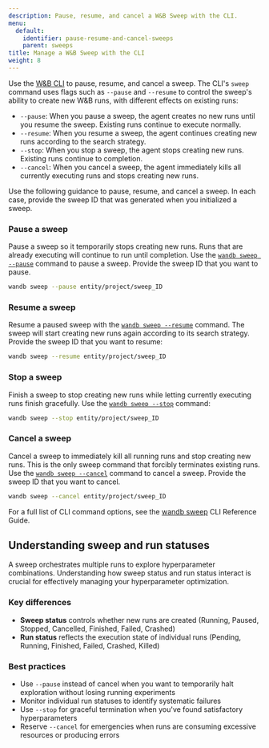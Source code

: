 ```yaml
---
description: Pause, resume, and cancel a W&B Sweep with the CLI.
menu:
  default:
    identifier: pause-resume-and-cancel-sweeps
    parent: sweeps
title: Manage a W&B Sweep with the CLI
weight: 8
---
```


Use the [W&B CLI](/models/ref/cli/wandb-sweep) to pause, resume, and cancel a sweep. The CLI's `sweep` command uses flags such as `--pause` and `--resume` to control the sweep's ability to create new W&B runs, with different effects on existing runs:

- `--pause`: When you pause a sweep, the agent creates no new runs until you resume the sweep. Existing runs continue to execute normally.
- `--resume`: When you resume a sweep, the agent continues creating new runs according to the search strategy.
- `--stop`: When you stop a sweep, the agent stops creating new runs. Existing runs continue to completion.
- `--cancel`: When you cancel a sweep, the agent immediately kills all currently executing runs and stops creating new runs.


Use the following guidance to pause, resume, and cancel a sweep. In each case, provide the sweep ID that was generated when you initialized a sweep.

### Pause a sweep

Pause a sweep so it temporarily stops creating new runs. Runs that are already executing will continue to run until completion. Use the [`wandb sweep --pause`](/models/ref/cli/wandb-sweep) command to pause a sweep. Provide the sweep ID that you want to pause.

```bash
wandb sweep --pause entity/project/sweep_ID
```

### Resume a sweep

Resume a paused sweep with the [`wandb sweep --resume`](/models/ref/cli/wandb-sweep) command. The sweep will start creating new runs again according to its search strategy. Provide the sweep ID that you want to resume:

```bash
wandb sweep --resume entity/project/sweep_ID
```

### Stop a sweep

Finish a sweep to stop creating new runs while letting currently executing runs finish gracefully. Use the [`wandb sweep --stop`](/models/ref/cli/wandb-sweep) command:

```bash
wandb sweep --stop entity/project/sweep_ID
```

### Cancel a sweep

Cancel a sweep to immediately kill all running runs and stop creating new runs. This is the only sweep command that forcibly terminates existing runs. Use the [`wandb sweep --cancel`](/models/ref/cli/wandb-sweep) command to cancel a sweep. Provide the sweep ID that you want to cancel.

```bash
wandb sweep --cancel entity/project/sweep_ID
```

For a full list of CLI command options, see the [wandb sweep](/models/ref/cli/wandb-sweep) CLI Reference Guide.

## Understanding sweep and run statuses

A sweep orchestrates multiple runs to explore hyperparameter combinations. Understanding how sweep status and run status interact is crucial for effectively managing your hyperparameter optimization.

### Key differences

- **Sweep status** controls whether new runs are created (Running, Paused, Stopped, Cancelled, Finished, Failed, Crashed)
- **Run status** reflects the execution state of individual runs (Pending, Running, Finished, Failed, Crashed, Killed)

### Best practices

- Use `--pause` instead of cancel when you want to temporarily halt exploration without losing running experiments
- Monitor individual run statuses to identify systematic failures
- Use `--stop` for graceful termination when you've found satisfactory hyperparameters
- Reserve `--cancel` for emergencies when runs are consuming excessive resources or producing errors